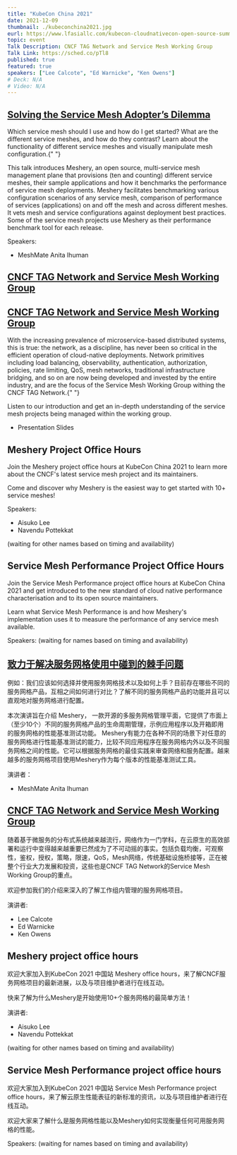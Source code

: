 ```yaml
---
title: "KubeCon China 2021"
date: 2021-12-09
thumbnail: ./kubeconchina2021.jpg
eurl: https://www.lfasiallc.com/kubecon-cloudnativecon-open-source-summit-china/
topic: event
Talk Description: CNCF TAG Network and Service Mesh Working Group
Talk Link: https://sched.co/pTl8
published: true
featured: true
speakers: ["Lee Calcote", "Ed Warnicke", "Ken Owens"]
# Deck: N/A
# Video: N/A
---
```


<h2>
  <a href="https://kccncosschn21.sched.com/event/pcbq/ji-jie-zhi-ke-zha-mu-solving-the-service-mesh-adopters-dilemma-anita-ihuman-layer5?iframe=no">
    Solving the Service Mesh Adopter’s Dilemma
  </a>
</h2>

<p>
  Which service mesh should I use and how do I get started? What are the
  different service meshes, and how do they contrast? Learn about the
  functionality of different service meshes and visually manipulate mesh
  configuration.{" "}
</p>

<p>
  This talk introduces Meshery, an open source, multi-service mesh management
  plane that provisions (ten and counting) different service meshes, their
  sample applications and how it benchmarks the performance of service mesh
  deployments. Meshery facilitates benchmarking various configuration scenarios
  of any service mesh, comparison of performance of services (applications) on
  and off the mesh and across different meshes. It vets mesh and service
  configurations against deployment best practices. Some of the service mesh
  projects use Meshery as their performance benchmark tool for each release.
</p>

Speakers:

<ul>
  <li>
    <Link to="/community/members/anita-ihuman">MeshMate Anita Ihuman</Link>
  </li>
</ul>

<h2>
  <a href="https://kccncosschn21.sched.com/event/pcYk/cncf-tag-jie-zhang-re-jie-yuan-cncf-tag-network-and-service-mesh-working-group-lee-calcote-layer5-ed-warnicke-cisco-ken-owens-fiserv?iframe=no">
    CNCF TAG Network and Service Mesh Working Group
  </a>
</h2>

<h2><a href="https://sched.co/pTl8">CNCF TAG Network and Service Mesh Working Group</a></h2>

<p>
  With the increasing prevalence of microservice-based distributed systems, this
  is true: the network, as a discipline, has never been so critical in the
  efficient operation of cloud-native deployments. Network primitives including
  load balancing, observability, authentication, authorization, policies, rate
  limiting, QoS, mesh networks, traditional infrastructure bridging, and so on
  are now being developed and invested by the entire industry, and are the focus
  of the Service Mesh Working Group withing the CNCF TAG Network.{" "}
</p>
<p>
  Listen to our introduction and get an in-depth understanding of the service
  mesh projects being managed within the working group.
</p>

<ul><li><Link to={slidesAdopt}>Presentation Slides</Link></li></ul>

<h2>Meshery Project Office Hours</h2>

<p>Join the Meshery project office hours at KubeCon China 2021 to learn more about the CNCF's latest service mesh project and its maintainers.</p>
<p>Come and discover why Meshery is the easiest way to get started with 10+ service meshes!</p>


Speakers:
<ul>
<li><Link to="/community/members/aisuko-li">Aisuko Lee</Link></li>
<li><Link to="/community/members/navendu-pottekkat">Navendu Pottekkat</Link></li>
</ul>
(waiting for other names based on timing and availability)


<h2>Service Mesh Performance Project Office Hours</h2>

<p>Join the Service Mesh Performance project office hours at KubeCon China 2021 and get introduced to the new standard of cloud native performance characterisation and to its open source maintainers.</p>
<p>Learn what Service Mesh Performance is and how Meshery's implementation uses it to measure the performance of any service mesh available.</p>


Speakers:
(waiting for names based on timing and availability)


<h2><a href="https://sched.co/nPOK">致力于解决服务网格使用中碰到的棘手问题</a></h2>

<p>例如：我们应该如何选择并使用服务网格技术以及如何上手？目前存在哪些不同的服务网格产品，互相之间如何进行对比？了解不同的服务网格产品的功能并且可以直观地对服务网格进行配置。 </p>
<p>本次演讲旨在介绍 Meshery， 一款开源的多服务网格管理平面，它提供了市面上（至少10个）不同的服务网格产品的生命周期管理，示例应用程序以及开箱即用的服务网格的性能基准测试功能。 Meshery有能力在各种不同的场景下对任意的服务网格进行性能基准测试的能力，比较不同应用程序在服务网格内外以及不同服务网格之间的性能。它可以根据服务网格的最佳实践来审查网络和服务配置。越来越多的服务网格项目使用Meshery作为每个版本的性能基准测试工具。 </p>

演讲者：
<ul>
<li><Link to="/community/members/anita-ihuman">MeshMate Anita Ihuman</Link></li>
</ul>


<h2><a href="https://sched.co/pTl8">CNCF TAG Network and Service Mesh Working Group</a></h2>

<p>随着基于微服务的分布式系统越来越流行，网络作为一门学科，在云原生的高效部署和运行中变得越来越重要已然成为了不可动摇的事实。包括负载均衡，可观察性，鉴权，授权，策略，限速，QoS，Mesh网络，传统基础设施桥接等，正在被整个行业大力发展和投资，这些也是CNCF TAG Network的Service Mesh Working Group的重点。 </p>
<p>欢迎参加我们的介绍来深入的了解工作组内管理的服务网格项目。 </p>

演讲者:
<ul>
<li><Link to="/community/members/lee-calcote">Lee Calcote</Link></li>
<li>Ed Warnicke</li>
<li>Ken Owens</li>
</ul>


<h2>Meshery project office hours</h2>

<p>欢迎大家加入到KubeCon 2021 中国站 Meshery office hours，来了解CNCF服务网格项目的最新进展，以及与项目维护者进行在线互动。 </p>
<p>快来了解为什么Meshery是开始使用10+个服务网格的最简单方法！</p>


演讲者:
<ul>
<li><Link to="/community/members/aisuko-li">Aisuko Lee</Link></li>
<li><Link to="/community/members/navendu-pottekkat">Navendu Pottekkat</Link></li>
</ul>
(waiting for other names based on timing and availability)


<h2>Service Mesh Performance project office hours</h2>

<p>欢迎大家加入到KubeCon 2021 中国站 Service Mesh Performance project office hours，来了解云原生性能表征的新标准的资讯，以及与项目维护者进行在线互动。 </p>
<p>欢迎大家来了解什么是服务网格性能以及Meshery如何实现衡量任何可用服务网格的性能。 </p>


Speakers:
(waiting for names based on timing and availability)
